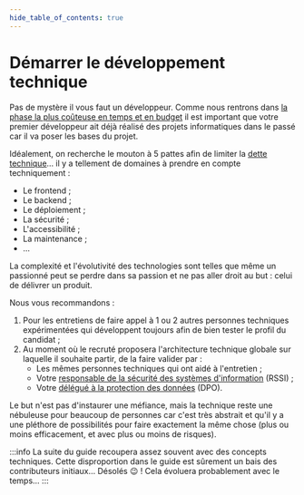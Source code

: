 ```yaml
---
hide_table_of_contents: true
---
```


# Démarrer le développement technique

Pas de mystère il vous faut un développeur. Comme nous rentrons dans [la phase la plus coûteuse en temps et en budget](project-start/time-and-costs.mdx) il est important que votre premier développeur ait déjà réalisé des projets informatiques dans le passé car il va poser les bases du projet.

Idéalement, on recherche le mouton à 5 pattes afin de limiter la [dette technique](https://fr.wikipedia.org/wiki/Dette_technique)… il y a tellement de domaines à prendre en compte techniquement :

- Le frontend ;
- Le backend ;
- Le déploiement ;
- La sécurité ;
- L'accessibilité ;
- La maintenance ;
- …

La complexité et l'évolutivité des technologies sont telles que même un passionné peut se perdre dans sa passion et ne pas aller droit au but : celui de délivrer un produit.

Nous vous recommandons :

1. Pour les entretiens de faire appel à 1 ou 2 autres personnes techniques expérimentées qui développent toujours afin de bien tester le profil du candidat ;
2. Au moment où le recruté proposera l'architecture technique globale sur laquelle il souhaite partir, de la faire valider par :
   - Les mêmes personnes techniques qui ont aidé à l'entretien ;
   - Votre [responsable de la sécurité des systèmes d'information](security/officer.mdx) (RSSI) ;
   - Votre [délégué à la protection des données](legal/data-protection.mdx) (DPO).

Le but n'est pas d'instaurer une méfiance, mais la technique reste une nébuleuse pour beaucoup de personnes car c'est très abstrait et qu'il y a une pléthore de possibilités pour faire exactement la même chose (plus ou moins efficacement, et avec plus ou moins de risques).

:::info
La suite du guide recoupera assez souvent avec des concepts techniques. Cette disproportion dans le guide est sûrement un bais des contributeurs initiaux… Désolés 😉 ! Cela évoluera probablement avec le temps…
:::
